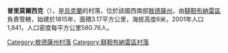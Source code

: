{{expand|time=2016-09-03T10:59:27+00:00}}
{{unreferenced|time=2016-09-03T10:59:27+00:00}}
{{coord|45|41|35|N|29|47|45|E|scale:30000|display=title}}

'''普里莫爾西克'''（{{lang-uk|Приморське}}），是[[烏克蘭|烏克蘭]]的村落，位於該國西南部[[敖德薩州|敖德薩州]]，由[[韃靼布納雷區|韃靼布納雷區]]負責管轄，始建於1815年，面積3.17平方公里，海拔高度6米，2001年人口1,841，人口密度每平方公里580.76人。

{{DEFAULTSORT:Приморське}}
[[Category:敖德薩州村落|Category:敖德薩州村落]]
[[Category:韃靼布納雷區村落|Category:韃靼布納雷區村落]]


{{Odessa-geo-stub}}